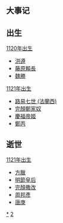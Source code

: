 {{Unreferenced|time=2018-09-17T04:07:55+00:00}}
{{DecadeTOC|1120}}
== 大事记 ==

== 出生 ==
{{Main|:Category:1120年代出生}}
[[:Category:1120年出生|1120年出生]]
* [[洪遵|洪遵]]
* [[藤原賴長|藤原賴長]]
* [[魏勝|魏勝]]
[[:Category:1121年出生|1121年出生]]
* [[路易七世_(法蘭西)|路易七世 (法蘭西)]]
* [[完顏鄭家奴|完顏鄭家奴]]
* [[慶福帝姬|慶福帝姬]]
* [[鄭丙|鄭丙]]

== 逝世 ==
{{Main|:Category:1120年代逝世}}
[[:Category:1121年出生|1121年出生]]
* [[方臘|方臘]]
* [[明節皇后|明節皇后]]
* [[完顏撒改|完顏撒改]]
* [[周邦彥|周邦彥]]
* [[唐庚|唐庚]]

{{世紀|11}}

[[Category:1120年代|*]]
[[Category:12世纪各年代|2]]